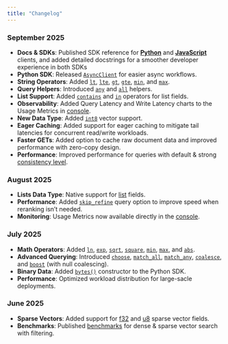 ```yaml
---
title: "Changelog"
---
```


### September 2025

- **Docs & SDKs**: Published SDK reference for [**Python**](https://docs.topk.io/sdk/topk-py) and [**JavaScript**](https://docs.topk.io/sdk/topk-js) clients, and added detailed docstrings for a smoother developer experience in both SDKs
- **Python SDK**: Released [`AsyncClient`](https://docs.topk.io/sdk/topk-py/index#asyncclient) for easier async workflows.
- **String Operators**: Added [`lt`](https://docs.topk.io/documents/query#lt), [`lte`](https://docs.topk.io/documents/query#lte), [`gt`](https://docs.topk.io/sdk/topk-py/query#gt), [`gte`](https://docs.topk.io/sdk/topk-py/query#gte), [`min`](https://docs.topk.io/documents/query#min), and [`max`](https://docs.topk.io/sdk/topk-py/query#max).
- **Query Helpers**: Introduced [`any`](https://docs.topk.io/sdk/topk-py/query#any) and [`all`](https://docs.topk.io/sdk/topk-py/query#all) helpers.
- **List Support**: Added [`contains`](https://docs.topk.io/sdk/topk-py/query#contains) and [`in`](https://docs.topk.io/sdk/topk-py/query#ln) operators for list fields.
- **Observability**: Added Query Latency and Write Latency charts to the Usage Metrics in [console](https://console.topk.io/).
- **New Data Type**: Added [`int8`](https://docs.topk.io/sdk/topk-py/schema#i8-vector) vector support.
- **Eager Caching**: Added support for eager caching to mitigate tail latencies for concurrent read/write workloads.
- **Faster GETs**: Added option to cache raw document data and improved performance with zero-copy design.
- **Performance**: Improved performance for queries with default & strong [consistency level](https://docs.topk.io/sdk/topk-py/index#consistencylevel).

### August 2025

- **Lists Data Type**: Native support for [list](https://docs.topk.io/sdk/topk-py/data#list) fields.
- **Performance**: Added [`skip_refine`](https://docs.topk.io/sdk/topk-py/query#vector-distance) query option to improve speed when reranking isn’t needed.
- **Monitoring**: Usage Metrics now available directly in the [console](https://console.topk.io/).

### July 2025

- **Math Operators**: Added [`ln`](https://docs.topk.io/sdk/topk-py/query#ln), [`exp`](https://docs.topk.io/sdk/topk-py/query#exp), [`sqrt`](https://docs.topk.io/sdk/topk-py/query#sqrt), [`square`](https://docs.topk.io/sdk/topk-py/query#square), [`min`](https://docs.topk.io/sdk/topk-py/query#min-2), [`max`](https://docs.topk.io/sdk/topk-py/query#max-2), and [`abs`](https://docs.topk.io/sdk/topk-py/query#abs).
- **Advanced Querying**: Introduced [`choose`](https://docs.topk.io/sdk/topk-py/query#choose), [`match_all`](https://docs.topk.io/sdk/topk-py/query#match-all), [`match_any`](https://docs.topk.io/sdk/topk-py/query#match-any), [`coalesce`](https://docs.topk.io/sdk/topk-py/query#coalesce), and [`boost`](https://docs.topk.io/sdk/topk-py/query#boost) (with null coalescing).
- **Binary Data**: Added [`bytes()`](https://docs.topk.io/sdk/topk-py/data#bytes) constructor to the Python SDK.
- **Performance**: Optimized workload distribution for large-sacle deployments.


### June 2025
- **Sparse Vectors**: Added support for [f32](https://docs.topk.io/sdk/topk-py/schema#f32-sparse-vector) and [u8](https://docs.topk.io/sdk/topk-py/schema#u8-sparse-vector) sparse vector fields.
- **Benchmarks**: Published [benchmarks](https://www.topk.io/benchmarks) for dense & sparse vector search with filtering.
